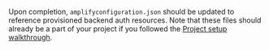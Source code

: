 Upon completion, `amplifyconfiguration.json` should be updated to reference provisioned backend auth resources.  Note that these files should already be a part of your project if you followed the [Project setup walkthrough](/lib-v1/project-setup/create-application).
